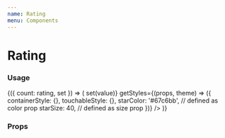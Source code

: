 ```yaml
---
name: Rating
menu: Components
---
```



# Rating

### Usage

<Playground>
  <CounterContainer initial={3}>
    {({ count: rating, set }) => (
      <Rating
        value={rating}
        size="small"
        color="#67c6bb"
        onChange={value => set(value)}
        getStyles={(props, theme) => ({
          containerStyle: {},
          touchableStyle: {},
          starColor: '#67c6bb', // defined as color prop
          starSize: 40, // defined as size prop
        })}
      />
    )}
  </CounterContainer>
</Playground>

### Props

<Props of={Rating} />
